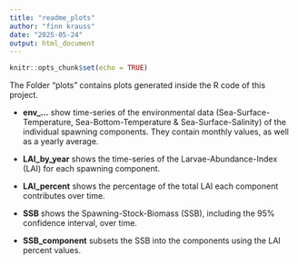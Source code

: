 ```yaml
---
title: "readme_plots"
author: "finn krauss"
date: "2025-05-24"
output: html_document
---
```


```r
knitr::opts_chunk$set(echo = TRUE)
```

The Folder "plots" contains plots generated inside the R code of this project.

-   **env\_...** show time-series of the environmental data (Sea-Surface-Temperature, Sea-Bottom-Temperature & Sea-Surface-Salinity) of the individual spawning components. They contain monthly values, as well as a yearly average.

-   **LAI_by_year** shows the time-series of the Larvae-Abundance-Index (LAI) for each spawning component.

-   **LAI_percent** shows the percentage of the total LAI each component contributes over time.

-   **SSB** shows the Spawning-Stock-Biomass (SSB), including the 95% confidence interval, over time.

-   **SSB_component** subsets the SSB into the components using the LAI percent values.
